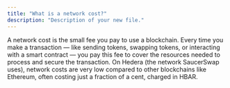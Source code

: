 ```yaml
---
title: "What is a network cost?"
description: "Description of your new file."
---
```


A network cost is the small fee you pay to use a blockchain. Every time you make a transaction — like sending tokens, swapping tokens, or interacting with a smart contract — you pay this fee to cover the resources needed to process and secure the transaction. On Hedera (the network SaucerSwap uses), network costs are very low compared to other blockchains like Ethereum, often costing just a fraction of a cent, charged in HBAR.